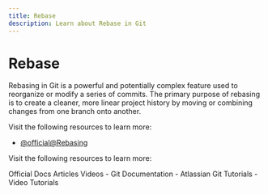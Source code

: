 ```yaml
---
title: Rebase
description: Learn about Rebase in Git
---
```


# Rebase

Rebasing in Git is a powerful and potentially complex feature used to reorganize or modify a series of commits. The primary purpose of rebasing is to create a cleaner, more linear project history by moving or combining changes from one branch onto another.

Visit the following resources to learn more:

- [@official@Rebasing](https://git-scm.com/book/en/v2/Git-Branching-Rebasing)

Visit the following resources to learn more:

<Tabs defaultValue="official">
<TabsList>
<TabsTrigger value="official">Official Docs</TabsTrigger>
<TabsTrigger value="article">Articles</TabsTrigger>
<TabsTrigger value="video">Videos</TabsTrigger>
</TabsList>

<TabsContent value="official">
- <Link href="https://git-scm.com/docs">Git Documentation</Link>
</TabsContent>
<TabsContent value="article">
- <Link href="https://www.atlassian.com/git/tutorials">Atlassian Git Tutorials</Link>
</TabsContent>
<TabsContent value="video">
- <Link href="https://www.youtube.com/results?search_query=git+rebase+tutorial">Video Tutorials</Link>
</TabsContent>
</Tabs>

<Outlet path="3-git-branching/basics/rebase" />
